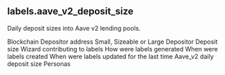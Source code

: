 ## labels.aave_v2_deposit_size 
Daily deposit sizes into Aave v2 lending pools.

<ParamField path="blockchain">
Blockchain
</ParamField>
<ParamField path="address">
Depositor address
</ParamField>
<ParamField path="name">
Small, Sizeable or Large Depositor
</ParamField>
<ParamField path="category">
Deposit size
</ParamField>
<ParamField path="contributor">
Wizard contributing to labels
</ParamField>
<ParamField path="source">
How were labels generated
</ParamField>
<ParamField path="created_at">
When were labels created
</ParamField>
<ParamField path="updated_at">
When were labels updated for the last time
</ParamField>
<ParamField path="model_name">
Aave_v2 daily deposit size
</ParamField>
<ParamField path="label_type">
Personas
</ParamField>
